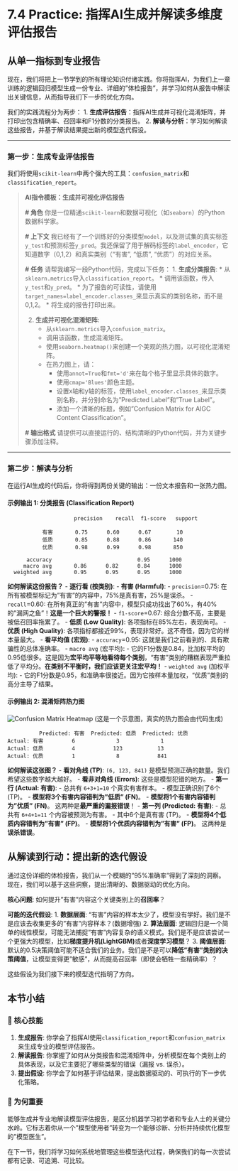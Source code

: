 # 7.4 Practice: 指挥AI生成并解读多维度评估报告

## 从单一指标到专业报告

现在，我们将把上一节学到的所有理论知识付诸实践。你将指挥AI，为我们上一章训练的逻辑回归模型生成一份专业、详细的"体检报告"，并学习如何从报告中解读出关键信息，从而指导我们下一步的优化方向。

我们的实践流程分为两步：
1.  **生成评估报告**：指挥AI生成并可视化混淆矩阵，并打印出包含精确率、召回率和F1分数的分类报告。
2.  **解读与分析**：学习如何解读这些报告，并基于解读结果提出新的模型迭代假设。

---

### 第一步：生成专业评估报告

我们将使用`scikit-learn`中两个强大的工具：`confusion_matrix`和`classification_report`。

> **AI指令模板：生成并可视化评估报告**
>
> **# 角色**
> 你是一位精通`scikit-learn`和数据可视化（如`seaborn`）的Python数据科学家。
>
> **# 上下文**
> 我已经有了一个训练好的分类模型`model`，以及测试集的真实标签`y_test`和预测标签`y_pred`。我还保留了用于解码标签的`label_encoder`，它知道数字（0,1,2）和真实类别（"有害", "低质", "优质"）的对应关系。
>
> **# 任务**
> 请帮我编写一段Python代码，完成以下任务：
> 1.  **生成分类报告**:
>     *   从`sklearn.metrics`导入`classification_report`。
>     *   调用该函数，传入`y_test`和`y_pred`。
>     *   为了报告的可读性，请使用`target_names=label_encoder.classes_`来显示真实的类别名称，而不是0,1,2。
>     *   将生成的报告打印出来。
>
> 2.  **生成并可视化混淆矩阵**:
>     *   从`sklearn.metrics`导入`confusion_matrix`。
>     *   调用该函数，生成混淆矩阵。
>     *   使用`seaborn.heatmap()`来创建一个美观的热力图，以可视化混淆矩阵。
>     *   在热力图上，请：
>         *   使用`annot=True`和`fmt='d'`来在每个格子里显示具体的数字。
>         *   使用`cmap='Blues'`颜色主题。
>         *   设置x轴和y轴的标签，使用`label_encoder.classes_`来显示类别名称，并分别命名为"Predicted Label"和"True Label"。
>         *   添加一个清晰的标题，例如"Confusion Matrix for AIGC Content Classification"。
>
> **# 输出格式**
> 请提供可以直接运行的、结构清晰的Python代码，并为关键步骤添加注释。

---

### 第二步：解读与分析

在运行AI生成的代码后，你将得到两份关键的输出：一份文本报告和一张热力图。

#### 示例输出 1: 分类报告 (Classification Report)

```
                     precision    recall  f1-score   support

           有害       0.75      0.60      0.67        10
           低质       0.85      0.88      0.86       140
           优质       0.98      0.99      0.98       850

      accuracy                           0.95      1000
     macro avg       0.86      0.82      0.84      1000
  weighted avg       0.95      0.95      0.95      1000
```

**如何解读这份报告？**
-   **逐行看 (按类别)**:
    -   **有害 (Harmful)**:
        -   `precision`=0.75: 在所有被模型标记为"有害"的内容中，75%是真有害，25%是误杀。
        -   `recall`=0.60: 在所有真正的"有害"内容中，模型只成功找出了60%，有40%的"漏网之鱼"！**这是一个巨大的警报！**
        -   `f1-score`=0.67: 综合分数不高，主要是被低召回率拖累了。
    -   **低质 (Low Quality)**: 各项指标在85%左右，表现尚可。
    -   **优质 (High Quality)**: 各项指标都接近99%，表现非常好。这不奇怪，因为它的样本量最大。
-   **看平均值 (宏观)**:
    -   `accuracy`=0.95: 这就是我们之前看到的、具有欺骗性的总体准确率。
    -   `macro avg` (宏平均):
        -   它的F1分数是0.84，比加权平均的0.95低很多。这是因为**宏平均平等地看待每个类别**，"有害"类别的糟糕表现严重拉低了平均分。**在类别不平衡时，我们应该更关注宏平均！**
    -   `weighted avg` (加权平均):
        -   它的F1分数是0.95，和准确率很接近。因为它按样本量加权，"优质"类别的高分主导了结果。

#### 示例输出 2: 混淆矩阵热力图

![Confusion Matrix Heatmap](https://i.imgur.com/example.png)  (这是一个示意图，真实的热力图会由代码生成)
```
          Predicted: 有害  Predicted: 低质  Predicted: 优质
Actual: 有害         6             3             1
Actual: 低质         4            123           13
Actual: 优质         1             8            841
```

**如何解读这张图？**
-   **看对角线 (TP)**: `(6, 123, 841)` 是模型预测正确的数量。我们希望这些数字越大越好。
-   **看非对角线 (Errors)**: 这些是模型犯错的地方。
    -   **第一行 (Actual: 有害)**:
        -   总共有 `6+3+1=10` 个真实有害样本。
        -   模型正确识别了6个 (TP)。
        -   **模型将3个有害内容错判为"低质" (FN)**。
        -   **模型将1个有害内容错判为"优质" (FN)**。 这两种是**最严重的漏报错误**！
    -   **第一列 (Predicted: 有害)**:
        -   总共有 `6+4+1=11` 个内容被预测为有害。
        -   其中6个是真有害 (TP)。
        -   **模型将4个低质内容错判为"有害" (FP)**。
        -   **模型将1个优质内容错判为"有害" (FP)**。 这两种是**误杀错误**。

## 从解读到行动：提出新的迭代假设

通过这份详细的体检报告，我们从一个模糊的"95%准确率"得到了深刻的洞察。现在，我们可以基于这些洞察，提出清晰的、数据驱动的优化方向。

**核心问题**: 如何提升"有害"内容这个关键类别上的**召回率**？

**可能的迭代假设**:
1.  **数据层面**: "有害"内容的样本太少了，模型没有学好。我们是不是应该去收集更多的"有害"内容样本？(数据增强)
2.  **算法层面**: 逻辑回归是一个简单的线性模型，可能无法捕捉"有害"内容复杂的语义模式。我们是不是应该尝试一个更强大的模型，比如**梯度提升机(LightGBM)**或者**深度学习模型**？
3.  **阈值层面**: 默认的0.5决策阈值可能不适合我们的业务。我们是不是可以**降低"有害"类别的决策阈值**，让模型变得更"敏感"，从而提高召回率（即使会牺牲一些精确率）？

这些假设为我们接下来的模型迭代指明了方向。

## 本节小结

### 🎯 核心技能
1.  **生成报告**: 你学会了指挥AI使用`classification_report`和`confusion_matrix`来生成专业的模型评估报告。
2.  **解读报告**: 你掌握了如何从分类报告和混淆矩阵中，分析模型在每个类别上的具体表现，以及它主要犯了哪些类型的错误（漏报 vs. 误杀）。
3.  **提出假设**: 你学会了如何基于评估结果，提出数据驱动的、可执行的下一步优化策略。

### 🤔 为何重要
能够生成并专业地解读模型评估报告，是区分机器学习初学者和专业人士的关键分水岭。它标志着你从一个"模型使用者"转变为一个能够诊断、分析并持续优化模型的"模型医生"。

在下一节，我们将学习如何系统地管理这些模型迭代过程，确保我们的每一次尝试都有记录、可追溯、可比较。 